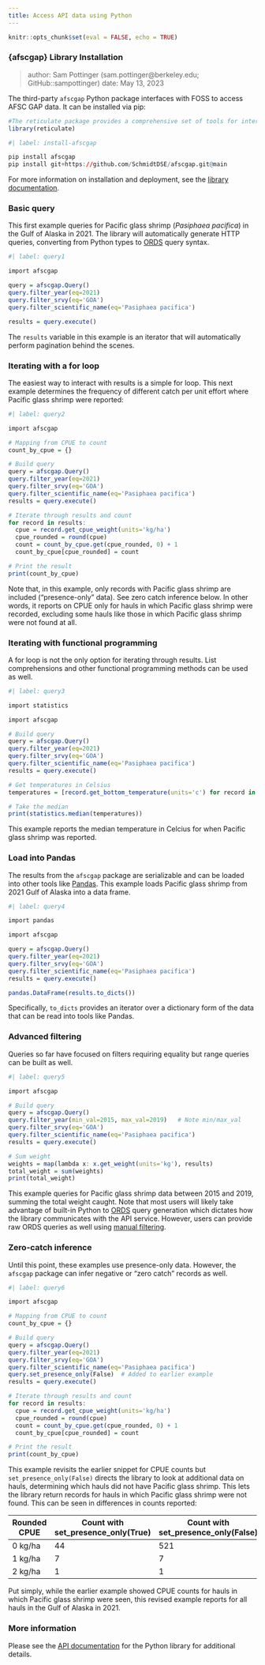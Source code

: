 ```yaml
---
title: Access API data using Python
---
```


```r

knitr::opts_chunk$set(eval = FALSE, echo = TRUE)
```

### {afscgap} Library Installation

> author: Sam Pottinger (sam.pottinger@berkeley.edu; GitHub::sampottinger)
> date: May 13, 2023

The third-party `afscgap` Python package interfaces with FOSS to access AFSC GAP data. It can be installed via pip:

```r
#The reticulate package provides a comprehensive set of tools for interoperability between Python and R. 
library(reticulate)
```

```r
#| label: install-afscgap

pip install afscgap
pip install git+https://github.com/SchmidtDSE/afscgap.git@main
```

For more information on installation and deployment, see the [library documentation](https://pyafscgap.org).

### Basic query

This first example queries for Pacific glass shrimp (*Pasiphaea pacifica*) in the Gulf of Alaska in 2021. The library will automatically generate HTTP queries, converting from Python types to [ORDS](https://www.oracle.com/database/technologies/appdev/rest.html) query syntax.

```r
#| label: query1

import afscgap

query = afscgap.Query()
query.filter_year(eq=2021)
query.filter_srvy(eq='GOA')
query.filter_scientific_name(eq='Pasiphaea pacifica')

results = query.execute()
```

The `results` variable in this example is an iterator that will automatically perform pagination behind the scenes.

### Iterating with a for loop

The easiest way to interact with results is a simple for loop. This next example determines the frequency of different catch per unit effort where Pacific glass shrimp were reported:

```r
#| label: query2

import afscgap

# Mapping from CPUE to count
count_by_cpue = {}

# Build query
query = afscgap.Query()
query.filter_year(eq=2021)
query.filter_srvy(eq='GOA')
query.filter_scientific_name(eq='Pasiphaea pacifica')
results = query.execute()

# Iterate through results and count
for record in results:
  cpue = record.get_cpue_weight(units='kg/ha')
  cpue_rounded = round(cpue)
  count = count_by_cpue.get(cpue_rounded, 0) + 1
  count_by_cpue[cpue_rounded] = count

# Print the result
print(count_by_cpue)
```

Note that, in this example, only records with Pacific glass shrimp are included ("presence-only" data). See zero catch inference below. In other words, it reports on CPUE only for hauls in which Pacific glass shrimp were recorded, excluding some hauls like those in which Pacific glass shrimp were not found at all.

### Iterating with functional programming

A for loop is not the only option for iterating through results. List comprehensions and other functional programming methods can be used as well.

```r
#| label: query3

import statistics

import afscgap

# Build query
query = afscgap.Query()
query.filter_year(eq=2021)
query.filter_srvy(eq='GOA')
query.filter_scientific_name(eq='Pasiphaea pacifica')
results = query.execute()

# Get temperatures in Celsius
temperatures = [record.get_bottom_temperature(units='c') for record in results]

# Take the median
print(statistics.median(temperatures))
```

This example reports the median temperature in Celcius for when Pacific glass shrimp was reported.

### Load into Pandas

The results from the `afscgap` package are serializable and can be loaded into other tools like [Pandas](https://pandas.pydata.org/). This example loads Pacific glass shrimp from 2021 Gulf of Alaska into a data frame.

```r
#| label: query4

import pandas

import afscgap

query = afscgap.Query()
query.filter_year(eq=2021)
query.filter_srvy(eq='GOA')
query.filter_scientific_name(eq='Pasiphaea pacifica')
results = query.execute()

pandas.DataFrame(results.to_dicts())
```

Specifically, `to_dicts` provides an iterator over a dictionary form of the data that can be read into tools like Pandas.

### Advanced filtering

Queries so far have focused on filters requiring equality but range queries can be built as well.

```r
#| label: query5

import afscgap

# Build query
query = afscgap.Query()
query.filter_year(min_val=2015, max_val=2019)   # Note min/max_val
query.filter_srvy(eq='GOA')
query.filter_scientific_name(eq='Pasiphaea pacifica')
results = query.execute()

# Sum weight
weights = map(lambda x: x.get_weight(units='kg'), results)
total_weight = sum(weights)
print(total_weight)
```

This example queries for Pacific glass shrimp data between 2015 and 2019, summing the total weight caught. Note that most users will likely take advantage of built-in Python to [ORDS](https://www.oracle.com/database/technologies/appdev/rest.html) query generation which dictates how the library communicates with the API service. However, users can provide raw ORDS queries as well using [manual filtering](https://pyafscgap.org/devdocs/afscgap.html#manual-filtering).

### Zero-catch inference

Until this point, these examples use presence-only data. However, the `afscgap` package can infer negative or "zero catch" records as well.

```r
#| label: query6

import afscgap

# Mapping from CPUE to count
count_by_cpue = {}

# Build query
query = afscgap.Query()
query.filter_year(eq=2021)
query.filter_srvy(eq='GOA')
query.filter_scientific_name(eq='Pasiphaea pacifica')
query.set_presence_only(False)  # Added to earlier example
results = query.execute()

# Iterate through results and count
for record in results:
  cpue = record.get_cpue_weight(units='kg/ha')
  cpue_rounded = round(cpue)
  count = count_by_cpue.get(cpue_rounded, 0) + 1
  count_by_cpue[cpue_rounded] = count

# Print the result
print(count_by_cpue)
```

This example revisits the earlier snippet for CPUE counts but `set_presence_only(False)` directs the library to look at additional data on hauls, determining which hauls did not have Pacific glass shrimp. This lets the library return records for hauls in which Pacific glass shrimp were not found. This can be seen in differences in counts reported:

| Rounded CPUE | Count with set_presence_only(True) | Count with set_presence_only(False) |
|--------------|------------------------------------|-------------------------------------|
| 0 kg/ha      | 44                                 | 521                                 |
| 1 kg/ha      | 7                                  | 7                                   |
| 2 kg/ha      | 1                                  | 1                                   |

Put simply, while the earlier example showed CPUE counts for hauls in which Pacific glass shrimp were seen, this revised example reports for all hauls in the Gulf of Alaska in 2021.

### More information

Please see the [API documentation](https://pyafscgap.org/devdocs/afscgap.html) for the Python library for additional details.

